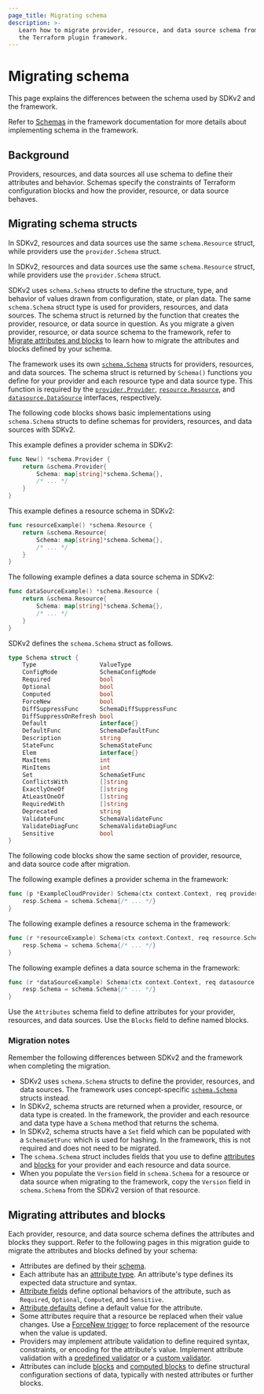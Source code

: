 ```yaml
---
page_title: Migrating schema
description: >-
   Learn how to migrate provider, resource, and data source schema from SDKv2 to
   the Terraform plugin framework.
---
```


# Migrating schema

This page explains the differences between the schema used by SDKv2 and the
framework.

Refer to [Schemas](/terraform/plugin/framework/handling-data/schemas) in the
framework documentation for more details about implementing schema in the
framework.

## Background

Providers, resources, and data sources all use schema to define their attributes
and behavior. Schemas specify the constraints of Terraform configuration blocks
and how the provider, resource, or data source behaves.

## Migrating schema structs

In SDKv2, resources and data sources use the same `schema.Resource` struct,
 while providers use the `provider.Schema` struct.

In SDKv2, resources and data sources use the same `schema.Resource` struct,
 while providers use the `provider.Schema` struct.

SDKv2 uses `schema.Schema` structs to define the structure, type, and behavior
of values drawn from configuration, state, or plan data. The same
`schema.Schema` struct type is used for providers, resources, and data sources.
The schema struct is returned by the function that creates the provider,
resource, or data source in question. As you migrate a given provider, resource,
or data source schema to the framework, refer to [Migrate attributes and blocks](#migrating-attributes-and-blocks) to learn how to migrate the attributes and
blocks defined by your schema.

The framework uses its own
[`schema.Schema`](https://pkg.go.dev/github.com/hashicorp/terraform-plugin-framework/resource/schema#Schema)
structs for providers, resources, and data sources. The schema struct is
returned by `Schema()` functions you define for your provider and each resource
type and data source type. This function is required by the
[`provider.Provider`](https://pkg.go.dev/github.com/hashicorp/terraform-plugin-framework/provider#Provider),
[`resource.Resource`](https://pkg.go.dev/github.com/hashicorp/terraform-plugin-framework/resource#Resource),
and
[`datasource.DataSource`](https://pkg.go.dev/github.com/hashicorp/terraform-plugin-framework/datasource#DataSource)
interfaces, respectively.

<Tabs>
<Tab heading="SDKv2">

The following code blocks shows basic implementations using `schema.Schema`
structs to define schemas for providers, resources, and data sources with SDKv2.

This example defines a provider schema in SDKv2:

```go
func New() *schema.Provider {
    return &schema.Provider{
        Schema: map[string]*schema.Schema{},
        /* ... */
    }
}
```

This example defines a resource schema in SDKv2:

```go
func resourceExample() *schema.Resource {
    return &schema.Resource{
        Schema: map[string]*schema.Schema{},
        /* ... */
    }
}
```

The following example defines a data source schema in SDKv2:

```go
func dataSourceExample() *schema.Resource {
    return &schema.Resource{
        Schema: map[string]*schema.Schema{},
        /* ... */
    }
}
```

SDKv2 defines the `schema.Schema` struct as follows.

```go
type Schema struct {
    Type                  ValueType
    ConfigMode            SchemaConfigMode
    Required              bool
    Optional              bool
    Computed              bool
    ForceNew              bool
    DiffSuppressFunc      SchemaDiffSuppressFunc
    DiffSuppressOnRefresh bool
    Default               interface{}
    DefaultFunc           SchemaDefaultFunc
    Description           string
    StateFunc             SchemaStateFunc
    Elem                  interface{}
    MaxItems              int
    MinItems              int
    Set                   SchemaSetFunc
    ConflictsWith         []string
    ExactlyOneOf          []string
    AtLeastOneOf          []string
    RequiredWith          []string
    Deprecated            string
    ValidateFunc          SchemaValidateFunc
    ValidateDiagFunc      SchemaValidateDiagFunc
    Sensitive             bool
}
```

</Tab>
<Tab heading="Framework">

The following code blocks show the same section of provider, resource, and data
source code after migration.

The following example defines a provider schema in the framework:

```go
func (p *ExampleCloudProvider) Schema(ctx context.Context, req provider.SchemaRequest, resp *provider.SchemaResponse) {
    resp.Schema = schema.Schema{/* ... */}
}
```

The following example defines a resource schema in the framework:

```go
func (r *resourceExample) Schema(ctx context.Context, req resource.SchemaRequest, resp *resource.SchemaResponse) {
    resp.Schema = schema.Schema{/* ... */}
}
```

The following example defines a data source schema in the framework:

```go
func (r *dataSourceExample) Schema(ctx context.Context, req datasource.SchemaRequest, resp *datasource.SchemaResponse) {
    resp.Schema = schema.Schema{/* ... */}
}
```

Use the `Attributes` schema field to define attributes for your provider,
resources, and data sources. Use the `Blocks` field to define named blocks.

</Tab>
</Tabs>

### Migration notes

Remember the following differences between SDKv2 and the framework when
completing the migration.

- SDKv2 uses `schema.Schema` structs to define the provider, resources, and data
  sources. The framework uses concept-specific
  [`schema.Schema`](https://pkg.go.dev/github.com/hashicorp/terraform-plugin-framework/resource/schema#Schema)
  structs instead.
- In SDKv2, schema structs are returned when a provider, resource, or data type
  is created. In the framework, the provider and each resource and data type
  have a `Schema` method that returns the schema.
- In SDKv2, schema structs have a `Set` field which can be populated with a
  `SchemaSetFunc` which is used for hashing. In the framework, this is not
  required and does not need to be migrated.
- The `schema.Schema` struct includes fields that you use to define
  [attributes](/terraform/plugin/framework/migrating/attributes-blocks/attribute-schema)
  and [blocks](/terraform/plugin/framework/migrating/attributes-blocks/blocks)
  for your provider and each resource and data source.
- When you populate the `Version` field in `schema.Schema` for a resource or
  data source when migrating to the framework, copy the `Version` field in
  `schema.Schema` from the SDKv2 version of that resource.

<!-- FIXME: Examples? -->

## Migrating attributes and blocks

Each provider, resource, and data source schema defines the attributes and
blocks they support. Refer to the following pages in this migration guide to
migrate the attributes and blocks defined by your schema:

- Attributes are defined by their
  [schema](/terraform/plugin/framework/migrating/attributes-blocks/attribute-schema).
- Each attribute has an [attribute
  type](/terraform/plugin/framework/migrating/attributes-blocks/types). An
  attribute's type defines its expected data structure and syntax.
- [Attribute
  fields](/terraform/plugin/framework/migrating/attributes-blocks/fields) define
  optional behaviors of the attribute, such as `Required`, `Optional`,
  `Computed`, and `Sensitive`.
- [Attribute
  defaults](/terraform/plugin/framework/migrating/attributes-blocks/default-values)
  define a default value for the attribute.
- Some attributes require that a resource be replaced when their value changes.
  Use a [ForceNew
  trigger](/terraform/plugin/framework/migrating/attributes-blocks/force-new) to
  force replacement of the resource when the value is updated.
- Providers may implement attribute validation to define required syntax,
  constraints, or encoding for the attribute's value. Implement attribute
  validation with a [predefined
  validator](/terraform/plugin/framework/migrating/attributes-blocks/validators-predefined)
  or a [custom
  validator](/terraform/plugin/framework/migrating/attributes-blocks/validators-custom).
- Attributes can include
  [blocks](/terraform/plugin/framework/migrating/attributes-blocks/attribute-schema)
  and [computed
  blocks](/terraform/plugin/framework/migrating/attributes-blocks/blocks-computed)
  to define structural configuration sections of data, typically with nested
  attributes or further blocks.
